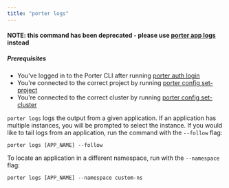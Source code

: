 ```yaml
---
title: "porter logs"
---
```


#### NOTE: this command has been deprecated - please use [porter app logs](/standard/cli/command-reference/porter-app#porter-app-logs) instead

##### Prerequisites

* You've logged in to the Porter CLI after running [porter auth login](/enterprise/cli/command-reference/porter-auth)
* You're connected to the correct project by running [porter config set-project](/enterprise/cli/command-reference/porter-config)
* You're connected to the correct cluster by running [porter config set-cluster](/enterprise/cli/command-reference/porter-config)

  
`porter logs` logs the output from a given application. If an application has multiple instances, you will be prompted to select the instance. If you would like to tail logs from an application, run the command with the `--follow` flag:

```
porter logs [APP_NAME] --follow

```

To locate an application in a different namespace, run with the `--namespace` flag:

```
porter logs [APP_NAME] --namespace custom-ns

```